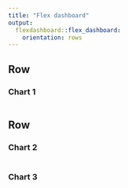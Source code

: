 ```yaml
---
title: "Flex dashboard"
output: 
  flexdashboard::flex_dashboard:
    orientation: rows
---
```


    
Row 
-------------------------------------
    
### Chart 1
    
```r
```
   
Row {.tabset .tabset-fade}
-------------------------------------
   
### Chart 2

```r
```   
 
### Chart 3
    
```r
```
